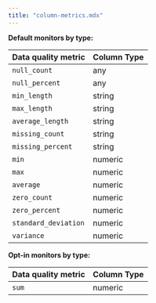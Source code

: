 ```yaml
---
title: "column-metrics.mdx"
---
```


**Default monitors by type:**

| Data quality metric  | Column Type |
| -------------------- | ----------- |
| `null_count`         | any         |
| `null_percent`       | any         |
| `min_length`         | string      |
| `max_length`         | string      |
| `average_length`     | string      |
| `missing_count`      | string      |
| `missing_percent`    | string      |
| `min`                | numeric     |
| `max`                | numeric     |
| `average`            | numeric     |
| `zero_count`         | numeric     |
| `zero_percent`       | numeric     |
| `standard_deviation` | numeric     |
| `variance`           | numeric     |

**Opt-in monitors by type:**

| Data quality metric | Column Type |
| ------------------- | ----------- |
| `sum`               | numeric     |
